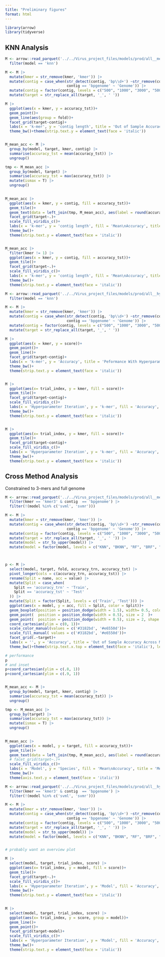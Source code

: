 ```yaml
---
title: "Preliminary figures"
format: html
---
```


```r
library(arrow)
library(tidyverse)
```

## KNN Analysis

```r
M <- arrow::read_parquet('../../Virus_project_files/models/prod/all__metrics.parquet') |> 
  filter(model == 'knn')

M <- M |>
  mutate(kmer = str_remove(kmer, 'kmer')) |>
  mutate(contig = case_when(str_detect(contig, 'bp\\d+') ~str_remove(contig, 'bp'),
                            contig == 'bpgenome' ~ 'Genome')) |>
  mutate(contig = factor(contig, levels = c("500", "1000", "3000", "5000", "10000", "Genome"  ))) |>
  mutate(target = str_replace_all(target, '_', ' '))

M |>
  ggplot(aes(x = kmer, y = accuracy_tst))+
  geom_point()+
  geom_line(aes(group = fold))+
  facet_grid(target~contig)+
  labs(x = 'k-mer', y = 'contig length', title = 'Out of Sample Accuracy Across Models')+
  theme_bw()+theme(strip.text.y = element_text(face = 'italic'))


M_mean_acc <- M |> 
  group_by(model, target, kmer, contig) |>
  summarise(accuracy_tst = mean(accuracy_tst)) |>
  ungroup()

tmp <- M_mean_acc |> 
  group_by(model, target) |> 
  summarise(accuracy_tst = max(accuracy_tst)) |>
  mutate(ismax = T) |>
  ungroup()

    
M_mean_acc |> 
  ggplot(aes(x = kmer, y = contig, fill = accuracy_tst))+
  geom_tile()+
  geom_text(data = left_join(tmp, M_mean_acc), aes(label = round(accuracy_tst, digits = 3)))+
  facet_grid(target~.)+
  scale_fill_viridis_c()+
  labs(x = 'k-mer', y = 'contig length', fill = 'Mean\nAccuracy', title = 'Mean Out of Sample Accuracy Across Models')+
  theme_bw()+
  theme(strip.text.y = element_text(face = 'italic'))


M_mean_acc |> 
  filter(kmer != 1) |>
  ggplot(aes(x = kmer, y = contig, fill = accuracy_tst))+
  geom_tile()+
  facet_grid(target~.)+
  scale_fill_viridis_c()+
  labs(x = 'k-mer', y = 'contig length', fill = 'Mean\nAccuracy', title = 'Mean Accuracy Across Models')+
  theme_bw()+
  theme(strip.text.y = element_text(face = 'italic'))

```



```r

M <- arrow::read_parquet('../../Virus_project_files/models/prod/all__hyperparameters.parquet') |> 
  filter(model == 'knn')

M <- M |>
  mutate(kmer = str_remove(kmer, 'kmer')) |>
  mutate(contig = case_when(str_detect(contig, 'bp\\d+') ~str_remove(contig, 'bp'),
                            contig == 'bpgenome' ~ 'Genome')) |>
  mutate(contig = factor(contig, levels = c("500", "1000", "3000", "5000", "10000", "Genome"  ))) |>
  mutate(target = str_replace_all(target, '_', ' '))

M |>
  ggplot(aes(x = kmer, y = score))+
  geom_point()+
  geom_line()+
  facet_grid(target~contig)+
  labs(x = 'k-mer', y = 'Accuracy', title = 'Peformance With Hyperparameter Optimization')+
  theme_bw()+
  theme(strip.text.y = element_text(face = 'italic'))


M |>
  ggplot(aes(x= trial_index, y = kmer, fill = score))+
  geom_tile()+
  facet_grid(target~contig)+
  scale_fill_viridis_c()+
  labs(x = 'Hyperparameter Iteration', y = 'k-mer', fill = 'Accuracy', title = 'Peformance With Hyperparameter Optimization')+
  theme_bw()+
  theme(strip.text.y = element_text(face = 'italic'))


M |>
  ggplot(aes(x= trial_index, y = kmer, fill = score))+
  geom_tile()+
  facet_grid(target~contig)+
  scale_fill_viridis_c()+
  labs(x = 'Hyperparameter Iteration', y = 'k-mer', fill = 'Accuracy', title = 'Peformance With Hyperparameter Optimization')+
  theme_bw()+
  theme(strip.text.y = element_text(face = 'italic'))
```

## Cross Method Analysis

Constrained to 3-mers and full genome

```r
M <- arrow::read_parquet('../../Virus_project_files/models/prod/all__metrics.parquet') |> 
  filter(kmer == 'kmer3' & contig  == 'bpgenome') |>
  filter(!(model %in% c('svml', 'svmr')))

M <- M |>
  mutate(kmer = str_remove(kmer, 'kmer')) |>
  mutate(contig = case_when(str_detect(contig, 'bp\\d+') ~str_remove(contig, 'bp'),
                            contig == 'bpgenome' ~ 'Genome')) |>
  mutate(contig = factor(contig, levels = c("500", "1000", "3000", "5000", "10000", "Genome"  ))) |>
  mutate(target = str_replace_all(target, '_', ' ')) |> 
  mutate(model = str_to_upper(model)) |>
  mutate(model = factor(model, levels = c("KNN", "BKNN", "RF", "BRF", "GNBC", "HGB")))



p <- M |> 
  select(model, target, fold, accuracy_trn, accuracy_tst) |>
  pivot_longer(cols = c(accuracy_trn, accuracy_tst)) |>
  rename(Split = name, acc = value) |>
  mutate(Split = case_when(
    Split == 'accuracy_trn' ~ 'Train',
    Split == 'accuracy_tst' ~ 'Test'
  )) |> 
  mutate(Split = factor(Split, levels = c('Train', 'Test'))) |>
  ggplot(aes(x = model, y = acc, fill = Split, color = Split))+
  geom_boxplot(position = position_dodge(width = 1.5), width= 0.5, color = 'black')+
  geom_point(  position = position_dodge(width = 0.5), size = 2  )+
  geom_point(  position = position_dodge(width = 0.5), size = 2, shape = 1, color = 'black')+
  coord_cartesian(ylim = c(0, 1))+
  scale_color_manual(values = c('#3182bd', '#e6550d'))+
  scale_fill_manual( values = c('#3182bd', '#e6550d'))+
  facet_grid(.~target)+
  labs(x = '', y = 'Accuracy', title = 'Out of Sample Accuracy Across Models')+
  theme_bw()+theme(strip.text.x.top = element_text(face = 'italic'), legend.position = 'bottom', axis.text.x = element_text(angle = 45, hjust = 1))

# performance
p
# and inset
p+coord_cartesian(ylim = c(.8, 1))
p+coord_cartesian(ylim = c(.9, 1))


M_mean_acc <- M |> 
  group_by(model, target, kmer, contig) |>
  summarise(accuracy_tst = mean(accuracy_tst)) |>
  ungroup()

tmp <- M_mean_acc |> 
  group_by(target) |> 
  summarise(accuracy_tst = max(accuracy_tst)) |>
  mutate(ismax = T) |>
  ungroup()

    
M_mean_acc |> 
  ggplot(aes(x = model, y = target, fill = accuracy_tst))+
  geom_tile()+
  geom_text(data = left_join(tmp, M_mean_acc), aes(label = round(accuracy_tst, digits = 3)))+
  # facet_grid(target~.)+
  scale_fill_viridis_c()+
  labs(x = 'Model', y = 'Species', fill = 'Mean\nAccuracy', title = 'Mean Out of Sample Accuracy Across Models')+
  theme_bw()+
  theme(axis.text.y = element_text(face = 'italic'))
```



```r

M <- arrow::read_parquet('../../Virus_project_files/models/prod/all__hyperparameters.parquet') |> 
  filter(kmer == 'kmer3' & contig  == 'bpgenome') |>
  filter(!(model %in% c('svml', 'svmr')))

M <- M |>
  mutate(kmer = str_remove(kmer, 'kmer')) |>
  mutate(contig = case_when(str_detect(contig, 'bp\\d+') ~str_remove(contig, 'bp'),
                            contig == 'bpgenome' ~ 'Genome')) |>
  mutate(contig = factor(contig, levels = c("500", "1000", "3000", "5000", "10000", "Genome"  ))) |>
  mutate(target = str_replace_all(target, '_', ' ')) |> 
  mutate(model = str_to_upper(model)) |>
  mutate(model = factor(model, levels = c("KNN", "BKNN", "RF", "BRF", "GNBC", "HGB")))


# probably want an overview plot

M |> 
  select(model, target, trial_index, score) |>
  ggplot(aes(x= trial_index, y = model, fill = score))+
  geom_tile()+
  facet_grid(target~.)+
  scale_fill_viridis_c()+
  labs(x = 'Hyperparameter Iteration', y = 'Model', fill = 'Accuracy', title = 'Peformance With Hyperparameter Optimization')+
  theme_bw()+
  theme(strip.text.y = element_text(face = 'italic'))
  

M |> 
  select(model, target, trial_index, score) |>
  ggplot(aes(x= trial_index, y = score, group = model))+
  geom_line()+
  geom_point()+
  facet_grid(target~model)+
  scale_fill_viridis_c()+
  labs(x = 'Hyperparameter Iteration', y = 'Model', fill = 'Accuracy', title = 'Peformance With Hyperparameter Optimization')+
  theme_bw()+
  theme(strip.text.y = element_text(face = 'italic'))
  
```

